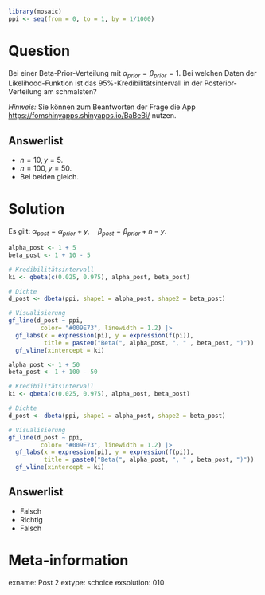 ```r
library(mosaic)
ppi <- seq(from = 0, to = 1, by = 1/1000)
```

Question
========

Bei einer Beta-Prior-Verteilung mit $\alpha_{prior}=\beta_{prior}=1$.
Bei welchen Daten der Likelihood-Funktion ist das 95%-Kredibilitätsintervall in der Posterior-Verteilung am schmalsten?

*Hinweis:* Sie können zum Beantworten der Frage die App <https://fomshinyapps.shinyapps.io/BaBeBi/> nutzen.

Answerlist
----------
* $n=10,\, y=5$. 
* $n=100,\, y=50$. 
* Bei beiden gleich.


Solution
========

Es gilt: $\alpha_{post} = \alpha_{prior} + y, \quad \beta_{post} = \beta_{prior} + n - y$.

```r
alpha_post <- 1 + 5
beta_post <- 1 + 10 - 5

# Kredibilitätsintervall
ki <- qbeta(c(0.025, 0.975), alpha_post, beta_post)

# Dichte
d_post <- dbeta(ppi, shape1 = alpha_post, shape2 = beta_post)

# Visualisierung
gf_line(d_post ~ ppi,
         color= "#009E73", linewidth = 1.2) |>
  gf_labs(x = expression(pi), y = expression(f(pi)),
          title = paste0("Beta(", alpha_post, ", " , beta_post, ")")) |>
  gf_vline(xintercept = ki)
```

```r
alpha_post <- 1 + 50
beta_post <- 1 + 100 - 50

# Kredibilitätsintervall
ki <- qbeta(c(0.025, 0.975), alpha_post, beta_post)

# Dichte
d_post <- dbeta(ppi, shape1 = alpha_post, shape2 = beta_post)

# Visualisierung
gf_line(d_post ~ ppi,
         color= "#009E73", linewidth = 1.2) |>
  gf_labs(x = expression(pi), y = expression(f(pi)),
          title = paste0("Beta(", alpha_post, ", " , beta_post, ")")) |>
  gf_vline(xintercept = ki)
```


Answerlist
----------
* Falsch
* Richtig
* Falsch

Meta-information
================
exname: Post 2
extype: schoice
exsolution: 010
